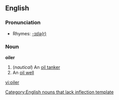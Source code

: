 ==English==

===Pronunciation===
*Rhymes: [[Rhymes:English:-ɔɪlə(r)|-ɔɪlə(r)]]

===Noun===
'''oiler'''
#(''nautical'') An [[oil tanker]]
#An [[oil well]]

[[Category:English nouns that lack inflection template]]

[[vi:oiler]]